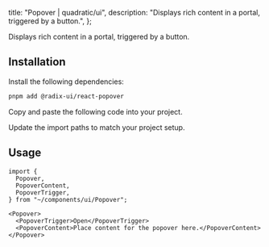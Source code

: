 
  title: "Popover | quadratic/ui",
  description: "Displays rich content in a portal, triggered by a button.",
};

<Title>Popover</Title>
<Description>Displays rich content in a portal, triggered by a button.</Description>
<ComponentPreview id="popover" />

## Installation
<Steps>

<StepTitle>Install the following dependencies:</StepTitle>
<StepContent>
```bash
pnpm add @radix-ui/react-popover
```
</StepContent>

<StepTitle>Copy and paste the following code into your project.</StepTitle>
<StepContent>
<FileSource id="popover" />
</StepContent>

<StepTitle>Update the import paths to match your project setup.</StepTitle>

</Steps>

## Usage
```tsx
import {
  Popover,
  PopoverContent,
  PopoverTrigger,
} from "~/components/ui/Popover";
```
```tsx
<Popover>
  <PopoverTrigger>Open</PopoverTrigger>
  <PopoverContent>Place content for the popover here.</PopoverContent>
</Popover>
```

<Footer previousLabel="Pagination" previousHref="/docs/components/primitives/pagination" nextLabel="Progress" nextHref="/docs/components/primitives/progress" />

